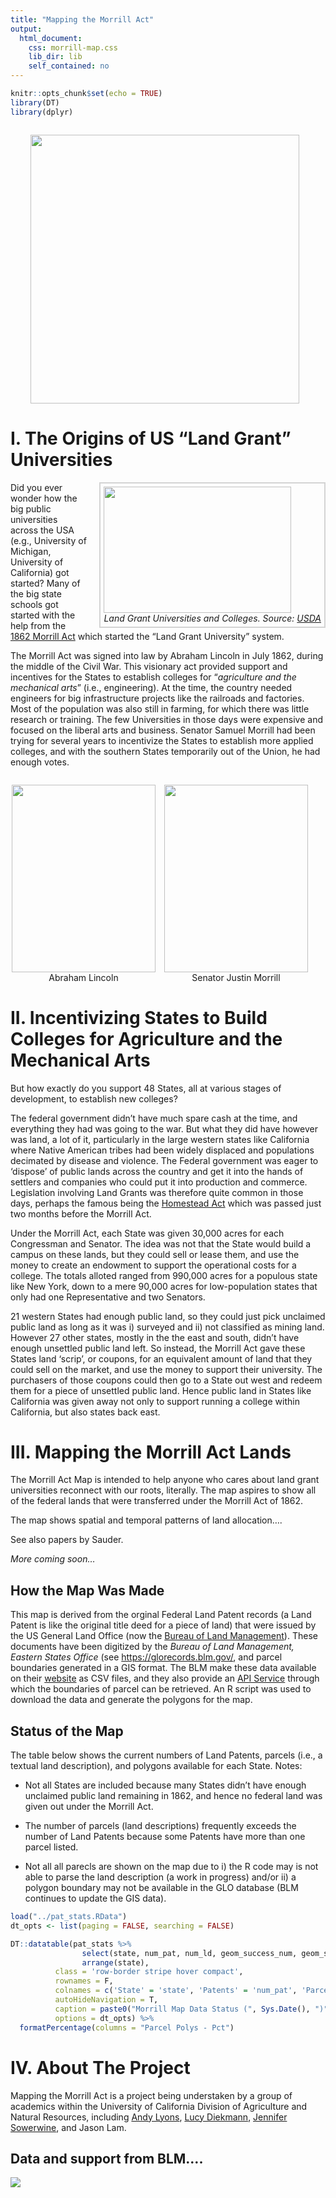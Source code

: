 ```yaml
---
title: "Mapping the Morrill Act"
output:
  html_document: 
    css: morrill-map.css
    lib_dir: lib
    self_contained: no
---
```


```r
knitr::opts_chunk$set(echo = TRUE)
library(DT)
library(dplyr)
```

<div style="width:440px; margin:2em auto;"><img src="images/vintage-decorative-divider.svg" style="width:430px;" /></div>


# I. The Origins of US "Land Grant" Universities

<div style="float:right; border:2px solid lightgray; padding:5px; margin-left:20px;"><img src="images/usda-land-grant-colleges-map-2019-03-18_800x540.png" style="width:300px; height:202px;"/><br><span style="font-style:italic;">Land Grant Universities and Colleges. Source: <a href="https://nifa.usda.gov/resource/land-grant-colleges-and-universities-map
">USDA</a></span></div>

Did you ever wonder how the big public universities across the USA (e.g., University of Michigan, University of California) got started? Many of the big state schools got started with the help from the [1862 Morrill Act](https://en.wikipedia.org/wiki/Morrill_Land-Grant_Acts) which started the "Land Grant University" system.

The Morrill Act was signed into law by Abraham Lincoln in July 1862, during the middle of the Civil War. This visionary act provided support and incentives for the States to establish colleges for "*agriculture and the mechanical arts*" (i.e., engineering). At the time, the country needed engineers for big infrastructure projects like the railroads and factories. Most of the population was also still in farming, for which there was little research or training. The few Universities in those days were expensive and focused on the liberal arts and business. Senator Samuel Morrill had been trying for several years to incentivize the States to establish more applied colleges, and with the southern States temporarily out of the Union, he had enough votes.

<div style="width:500px; margin:2em auto;">
<div style="text-align:center; display:inline-block; margin-right:10px;"><img src="images/lincoln_230x300.jpg" style="width:230px; height:300px;"/><br/>Abraham Lincoln</div>
<div style="text-align:center; display:inline-block;"><img src="images/justin-smith-morrill_230x300.jpg" style="width:230px; height:300px;"/><br/>Senator Justin Morrill</div>
</div>

# II. Incentivizing States to Build Colleges for Agriculture and the Mechanical Arts

But how exactly do you support 48 States, all at various stages of development, to establish new colleges?

The federal government didn't have much spare cash at the time, and everything they had was going to the war. But what they did have however was land, a lot of it, particularly in the large western states like California where Native American tribes had been widely displaced and populations decimated by disease and violence. The Federal government was eager to 'dispose' of public lands across the country and get it into the hands of settlers and companies who could put it into production and commerce. Legislation involving Land Grants was therefore quite common in those days, perhaps the famous being the [Homestead Act](https://en.wikipedia.org/wiki/Homestead_Acts){target="_blank"} which was passed just two months before the Morrill Act.

Under the Morrill Act, each State was given 30,000 acres for each Congressman and Senator. The idea was not that the State would build a campus on these lands, but they could sell or lease them, and use the money to create an endowment to support the operational costs for a college. The totals alloted ranged from 990,000 acres for a populous state like New York, down to a mere 90,000 acres for low-population states that only had one Representative and two Senators.

21 western States had enough public land, so they could just pick unclaimed public land as long as it was i) surveyed and ii) not classified as mining land. However 27 other states, mostly in the the east and south, didn't have enough unsettled public land left. So instead, the Morrill Act gave these States land 'scrip', or coupons, for an equivalent amount of land that they could sell on the market, and use the money to support their university. The purchasers of those coupons could then go to a State out west and redeem them for a piece of unsettled public land. Hence public land in States like California was given away not only to support running a college within California, but also states back east.

# III. Mapping the Morrill Act Lands

The Morrill Act Map is intended to help anyone who cares about land grant universities reconnect with our roots, literally. The map aspires to show all of the federal lands that were transferred under the Morrill Act of 1862. 

The map shows spatial and temporal patterns of land allocation....

See also papers by Sauder.

*More coming soon...*



## How the Map Was Made

This map is derived from the orginal Federal Land Patent records (a Land Patent is like the original title deed for a piece of land) that were issued by the US General Land Office (now the [Bureau of Land Management](https://www.blm.gov/)). These documents have been digitized by the *Bureau of Land Management, Eastern States Office* (see [https://glorecords.blm.gov/](https://glorecords.blm.gov/), and parcel boundaries generated in a GIS format. The BLM  make these data available on their [website](https://glorecords.blm.gov/BulkData/default.aspx){target="_blank"} as CSV files, and they also provide an [API Service](https://gis.blm.gov/arcgis/rest/services/Cadastral/BLM_Natl_PLSS_CadNSDI/MapServer/exts/CadastralSpecialServices/FindLD) through which the boundaries of parcel can be retrieved. An R script was used to download the data and generate the polygons for the map.

## Status of the Map 

The table below shows the current numbers of Land Patents, parcels (i.e., a textual land description), and polygons available for each State. Notes:

- Not all States are included because many States didn't have enough unclaimed public land remaining in 1862, and hence no federal land was given out under the Morrill Act.

- The number of parcels (land descriptions) frequently exceeds the number of Land Patents because some Patents have more than one parcel listed.

- Not all all parecls are shown on the map due to i) the R code may is not able to parse the land description (a work in progress) and/or ii) a polygon boundary may not be available in the GLO database (BLM continues to update the GIS data).

```r
load("../pat_stats.RData")
dt_opts <- list(paging = FALSE, searching = FALSE)

DT::datatable(pat_stats %>% 
                select(state, num_pat, num_ld, geom_success_num, geom_success_pct) %>% 
                arrange(state), 
          class = 'row-border stripe hover compact', 
          rownames = F, 
          colnames = c('State' = 'state', 'Patents' = 'num_pat', 'Parcels' = 'num_ld', 'Parcel Polys - Num' = 'geom_success_num', 'Parcel Polys - Pct' = 'geom_success_pct'),
          autoHideNavigation = T, 
          caption = paste0("Morrill Map Data Status (", Sys.Date(), ")"),
          options = dt_opts) %>% 
  formatPercentage(columns = "Parcel Polys - Pct") 
```


# IV. About The Project

Mapping the Morrill Act is a project being understaken by a group of academics within the University of California Division of Agriculture and Natural Resources, including [Andy Lyons](https://ucanr.edu/?facultyid=32909){target="_blank"}, [Lucy Diekmann](http://cesantaclara.ucanr.edu/Programs/contact/?facultyid=40005){target="_blank"}, [Jennifer Sowerwine](https://ucanr.edu/?facultyid=5143){target="_blank"}, and Jason Lam. 

Data and support from BLM....
---

![](images/igis-anr-horizontal_550x58.png)

